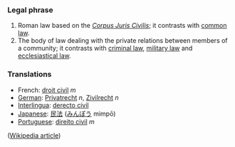 ===Legal phrase===
#Roman law based on the ''[[Corpus Juris Civilis]]''; it contrasts with [[common law]].
#The body of law dealing with the private relations between members of a community; it contrasts with [[criminal law]], [[military law]] and [[ecclesiastical law]].

=== Translations ===
* French: [[droit civil]] ''m''
* [[German]]: [[Privatrecht]] ''n'', [[Zivilrecht]] ''n''
* [[Interlingua]]: [[derecto civil]]
* [[Japanese]]: [[民法]] ([[みんぽう]] mimpō)
* [[Portuguese]]: [[direito civil]] ''m''

([[w:civil law|Wikipedia article]])